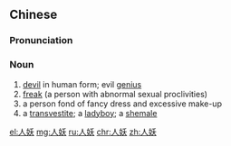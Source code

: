 ==Chinese==
{{zh-forms}}

===Pronunciation===
{{zh-pron
|m=rényāo
|c=jan4 jiu1,jan4 jiu2
|mn=zz,kh:jîn-iau/xm,qz,tp:lîn-iau
|cat=n
}}

===Noun===
{{zh-noun}}

# [[devil]] in human form; evil [[genius]]
# [[freak]] (a person with abnormal sexual proclivities)
# a person fond of fancy dress and excessive make-up
# a [[transvestite]]; a [[ladyboy]]; a [[shemale]]

[[el:人妖]]
[[mg:人妖]]
[[ru:人妖]]
[[chr:人妖]]
[[zh:人妖]]